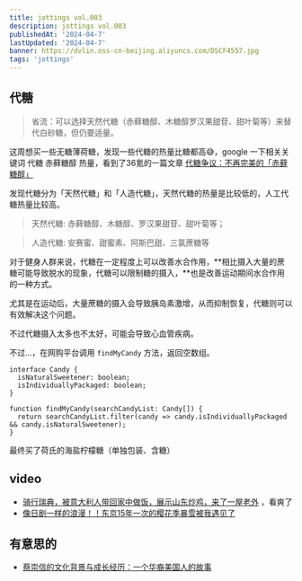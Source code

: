 ```yaml
---
title: jottings vol.003
description: jottings vol.003
publishedAt: '2024-04-7'
lastUpdated: '2024-04-7'
banner: https://dvlin.oss-cn-beijing.aliyuncs.com/DSCF4557.jpg
tags: 'jottings'
---
```

## 代糖

> 省流：可以选择天然代糖（赤藓糖醇、木糖醇罗汉果甜苷、甜叶菊等）来替代白砂糖，但仍要适量。
> 

这周想买一些无糖薄荷糖，发现一些代糖的热量比糖都高😅，google 一下相关关键词 代糖 赤藓糖醇 热量，看到了36氪的一篇文章 [代糖争议：不再完美的「赤藓糖醇」](https://36kr.com/p/2161418486083848) 

发现代糖分为「天然代糖」和「人造代糖」，天然代糖的热量是比较低的，人工代糖热量比较高。

> 天然代糖: 赤藓糖醇、木糖醇、罗汉果甜苷、甜叶菊等；
> 

> 人造代糖: 安赛蜜、甜蜜素、阿斯巴甜、三氯蔗糖等
> 

对于健身人群来说，代糖在一定程度上可以改善水合作用，**相比摄入大量的蔗糖可能导致脱水的现象，代糖可以限制糖的摄入，**也是改善运动期间水合作用的一种方式。

尤其是在运动后，大量蔗糖的摄入会导致胰岛素激增，从而抑制恢复，代糖则可以有效解决这个问题。

不过代糖摄入太多也不太好，可能会导致心血管疾病。

不过…，在网购平台调用 `findMyCandy` 方法，返回空数组。

```tsx
interface Candy {
  isNaturalSweetener: boolean;
  isIndividuallyPackaged: boolean;
}

function findMyCandy(searchCandyList: Candy[]) {
  return searchCandyList.filter(candy => candy.isIndividuallyPackaged && candy.isNaturalSweetener);
}
```

最终买了荷氏的海盐柠檬糖（单独包装、含糖）

## video

- [骑行瑞典，被意大利人带回家中做饭，展示山东炒鸡，来了一屋老外](https://v.douyin.com/iYR4cLUW/) ，看爽了
- [像日剧一样的浪漫！！东京15年一次的樱花季暴雪被我遇见了](https://www.bilibili.com/video/BV1ix421k7B8)

## 有意思的

- [蔡崇信的文化背景与成长经历：一个华裔美国人的故事](https://twitter.com/dotey/status/1776868603779834262)